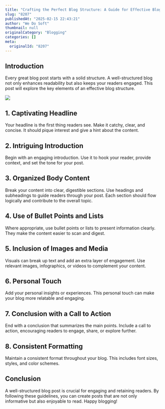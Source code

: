 ```yaml
---
title: "Crafting the Perfect Blog Structure: A Guide for Effective Blogging"
slug: "8207"
publishedAt: "2025-02-15 22:43:21"
author: "We Do Soft"
thumbnail: null
originalCategory: "Blogging"
categories: []
meta:
  originalId: "8207"
---
```


## Introduction

Every great blog post starts with a solid structure. A well-structured blog not only enhances readability but also keeps your readers engaged. This post will explore the key elements of an effective blog structure.

![](https://wedosoft0527.mycafe24.com/wp-content/uploads/2025/02/a-woman-with-red-hair-intensely-focused.jpeg)

## 1. Captivating Headline

Your headline is the first thing readers see. Make it catchy, clear, and concise. It should pique interest and give a hint about the content.

## 2. Intriguing Introduction

Begin with an engaging introduction. Use it to hook your reader, provide context, and set the tone for your post.

## 3. Organized Body Content

Break your content into clear, digestible sections. Use headings and subheadings to guide readers through your post. Each section should flow logically and contribute to the overall topic.

## 4. Use of Bullet Points and Lists

Where appropriate, use bullet points or lists to present information clearly. They make the content easier to scan and digest.

## 5. Inclusion of Images and Media

Visuals can break up text and add an extra layer of engagement. Use relevant images, infographics, or videos to complement your content.

## 6. Personal Touch

Add your personal insights or experiences. This personal touch can make your blog more relatable and engaging.

## 7. Conclusion with a Call to Action

End with a conclusion that summarizes the main points. Include a call to action, encouraging readers to engage, share, or explore further.

## 8. Consistent Formatting

Maintain a consistent format throughout your blog. This includes font sizes, styles, and color schemes.

## Conclusion

A well-structured blog post is crucial for engaging and retaining readers. By following these guidelines, you can create posts that are not only informative but also enjoyable to read. Happy blogging!
